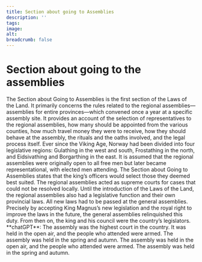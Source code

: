 ```yaml
---
title: Section about going to Assemblies
description: ''
tags:
image: 
alt: 
breadcrumb: false
---
```



<SitatHero 
    title='Section about going to the assemblies' 
    ingress='“Now, if someone does not achieve their rights in their home region or with the royal magistrate, then the plaintiff can summon the person from whom they are unable to get compensation to the general assembly.”'
    footer='Section about Going to Assemblies, chapter 10'
/>

<Container>
  
  # Section about going to the assemblies
</Container>

<Container stil="firstletter text-left text-xl" columns={2} margin={10}>
  The Section about Going to Assemblies is the first section of the Laws of the Land. It primarily concerns the rules related to the regional assemblies— assemblies for entire provinces—which convened once a year at a specific assembly site. It provides an account of the selection of representatives to the regional assemblies, how many should be appointed from the various counties, how much travel money they were to receive, how they should behave at the assembly, the rituals and the oaths involved, and the legal process itself. Ever since the Viking Age, Norway had been divided into four legislative regions: Gulathing in the west and south, Frostathing in the north, and Eidsivathing and Borgarthing in the east. It is assumed that the regional assemblies were originally open to all free men but later became representational, with elected men attending. The Section about Going to Assemblies states that the king’s officers would select those they deemed best suited. The regional assemblies acted as supreme courts for cases that could not be resolved locally. Until the introduction of the Laws of the Land, the regional assemblies also had a legislative function and their own provincial laws. All new laws had to be passed at the general assemblies. Precisely by accepting King Magnus’s new legislation and the royal right to improve the laws in the future, the general assemblies relinquished this duty. From then on, the king and his council were the country’s legislators.
</Container>


<Container>
  <Spacer height={10}/>
  <SubTextsCards items={site.tingfarebolken} meta={meta} columns='3' />
</Container>

<Work id="ubb-diplom-0080" marcus="http://marcus.uib.no/instance/charter/ubb-diplom-0080">
    **chatGPT**: The assembly was the highest court in the country. It was held in the open air, and the people who
    attended were armed. The assembly was held in the spring and autumn. The assembly was held in the
    open air, and the people who attended were armed. The assembly was held in the spring and autumn.
</Work>
